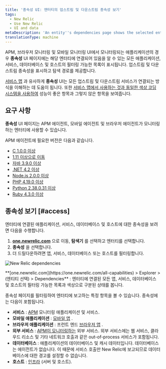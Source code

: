 ```yaml
---
title: '종속성 UI: 엔터티의 업스트림 및 다운스트림 종속성 보기'
tags:
  - New Relic
  - Use New Relic
  - UI and data
metaDescription: 'An entity''s dependencies page shows the selected entity''s upstream and downstream dependencies for apps, services, databases, and hosts.'
translationType: machine
---
```



APM, 브라우저 모니터링 및 모바일 모니터링 UI에서 모니터링되는 애플리케이션의 경우 **종속성** UI 페이지에는 해당 엔터티에 연결되어 있음을 알 수 있는 모든 애플리케이션, 서비스, 데이터베이스 및 호스트의 필터링 가능한 목록이 표시됩니다. 업스트림 및 다운스트림 종속성을 표시하고 탐색 경로를 제공합니다.

[서비스 맵](/docs/understand-dependencies/understand-system-dependencies/service-maps/service-maps-new-relic-one) 과 유사하게 **종속성** UI는 모든 업스트림 및 다운스트림 서비스가 연결되는 방식을 이해하는 데 도움이 됩니다. 또한 [서비스 맵에서 사용하는 것과 동일한 색상 코딩 시스템을 사용하여](/docs/understand-dependencies/understand-system-dependencies/service-maps/service-maps-new-relic-one#alerts) 성능이 좋은 항목과 그렇지 않은 항목을 보여줍니다.

## 요구 사항

**종속성** UI 페이지는 APM 에이전트, 모바일 에이전트 및 브라우저 에이전트가 모니터링하는 엔터티에 사용할 수 있습니다.

APM 에이전트에 필요한 버전은 다음과 같습니다.

* [C 1.0.0 이상](/docs/release-notes/agent-release-notes/c-sdk-release-notes)
* [1.11 이상으로 이동](/docs/release-notes/agent-release-notes/go-release-notes)
* [자바 3.9.0 이상](/docs/release-notes/agent-release-notes/java-release-notes)
* [.NET 4.2 이상](/docs/release-notes/agent-release-notes/net-release-notes)
* [Node.js 2.0.0 이상](/docs/release-notes/agent-release-notes/nodejs-release-notes)
* [PHP 4.19.0 이상](/docs/release-notes/agent-release-notes/php-release-notes)
* [Python 2.38.0.31 이상](/docs/release-notes/agent-release-notes/python-release-notes)
* [Ruby 4.3.0 이상](/docs/release-notes/agent-release-notes/ruby-release-notes)

## 종속성 보기 [#access]

엔터티에 연결된 애플리케이션, 서비스, 데이터베이스 및 호스트에 대한 종속성을 보려면 다음을 수행합니다.

1. **[one.newrelic.com](https://one.newrelic.com/all-capabilities)** 으로 이동, **탐색기** 를 선택하고 엔터티를 선택합니다.
2. **종속성** 을 선택합니다.
3. 더 드릴다운하려면 앱, 서비스, 데이터베이스 또는 호스트를 필터링합니다.

<img
  title="NR1_dependencies.png"
  alt="New Relic dependencies"
  src={newRelicOneDependenciesUi}
/>

<figcaption>
  **[one.newrelic.com](https://one.newrelic.com/all-capabilities) > Explorer > (엔티티 선택) > Dependencies** : 엔터티에 연결된 모든 앱, 서비스, 데이터베이스 및 호스트의 필터링 가능한 목록과 색상으로 구분된 상태를 봅니다.
</figcaption>

종속성 페이지를 필터링하여 엔터티에 보고하는 특정 항목을 볼 수 있습니다. 종속성에는 다음이 포함됩니다.

* **서비스** : [APM](/docs/apm) 모니터링 애플리케이션 및 서비스.
* **모바일 애플리케이션** : [모바일 앱](/docs/mobile-monitoring) .
* **브라우저 애플리케이션** : 프런트 엔드 [브라우저 앱](/docs/browser) .
* **외부 서비스** : [APM이 모니터링하는](/docs/apm/applications-menu/monitoring/external-services-page) 외부 서비스. 외부 서비스에는 웹 서비스, 클라우드 리소스 및 기타 네트워크 호출과 같은 out-of-process 서비스가 포함됩니다.
* **데이터베이스** : 애플리케이션의 데이터베이스 및 캐시 데이터입니다. 데이터베이스는 에이전트가 없습니다. 이 때문에 서비스 호출만 New Relic에 보고되므로 데이터베이스에 대한 경고를 설정할 수 없습니다.
* **호스트** : [인프라](/docs/infrastructure) (서버 및 호스트).